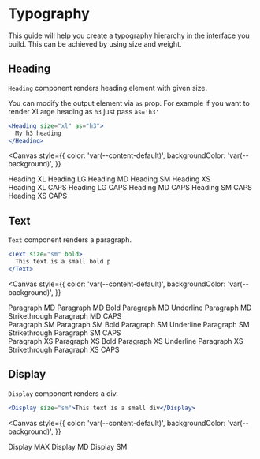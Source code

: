 

<Meta title="Foundations/Typography" />

# Typography

This guide will help you create a typography hierarchy in the interface you build. This can be achieved by using size and weight.

## Heading

`Heading` component renders heading element with given size.

You can modify the output element via `as` prop. For example if you want to render XLarge heading as `h3` just pass `as='h3'`

```jsx
<Heading size="xl" as="h3">
  My h3 heading
</Heading>
```

<ArgsTable of={Heading} />

<Canvas
  style={{
    color: 'var(--content-default)',
    backgroundColor: 'var(--background)',
  }}
>
  <div>
    <Heading size="xl">Heading XL</Heading>
    <Heading size="lg">Heading LG</Heading>
    <Heading size="md">Heading MD</Heading>
    <Heading size="sm">Heading SM</Heading>
    <Heading size="xs">Heading XS</Heading>
  </div>
  <div>
    <Heading size="xl" caps>Heading XL CAPS</Heading>
    <Heading size="lg" caps>Heading LG CAPS</Heading>
    <Heading size="md" caps>Heading MD CAPS</Heading>
    <Heading size="sm" caps>Heading SM CAPS</Heading>
    <Heading size="xs" caps>Heading XS CAPS</Heading>
  </div>
</Canvas>

## Text

`Text` component renders a paragraph.

```jsx
<Text size="sm" bold>
  This text is a small bold p
</Text>
```

<ArgsTable of={Text} />

<Canvas
  style={{
    color: 'var(--content-default)',
    backgroundColor: 'var(--background)',
  }}
>
  <div>
    <Text>Paragraph MD</Text>
    <Text bold>Paragraph MD Bold</Text>
    <Text underline>Paragraph MD Underline</Text>
    <Text strike>Paragraph MD Strikethrough</Text>
    <Text caps>Paragraph MD CAPS</Text>
  </div>
  <div>
    <Text size="sm">Paragraph SM</Text>
    <Text size="sm" bold>
      Paragraph SM Bold
    </Text>
    <Text size="sm" underline>
      Paragraph SM Underline
    </Text>
    <Text size="sm" strike>
      Paragraph SM Strikethrough
    </Text>
    <Text size="sm" caps>Paragraph SM CAPS</Text>
  </div>
  <div>
    <Text size="xs">Paragraph XS</Text>
    <Text size="xs" bold>
      Paragraph XS Bold
    </Text>
    <Text size="xs" underline>
      Paragraph XS Underline
    </Text>
    <Text size="xs" strike>
      Paragraph XS Strikethrough
    </Text>
    <Text size="xs" caps>Paragraph XS CAPS</Text>
  </div>
</Canvas>

## Display

`Display` component renders a div.

```jsx
<Display size="sm">This text is a small div</Display>
```

<ArgsTable of={Display} />

<Canvas
  style={{
    color: 'var(--content-default)',
    backgroundColor: 'var(--background)',
  }}
>
  <Display size="max">Display MAX</Display>
  <Display>Display MD</Display>
  <Display size="sm">Display SM</Display>
</Canvas>
